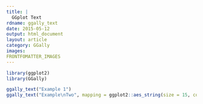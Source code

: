 ```yaml
---
title: |
  GGplot Text
rdname: ggally_text
date: 2015-05-12
output: html_document
layout: article
category: GGally
images:
FRONTFOMATTER_IMAGES
---
```


```r
library(ggplot2)
library(GGally)
```

```r

ggally_text("Example 1")
ggally_text("Example\nTwo", mapping = ggplot2::aes_string(size = 15, color = "red"))



```